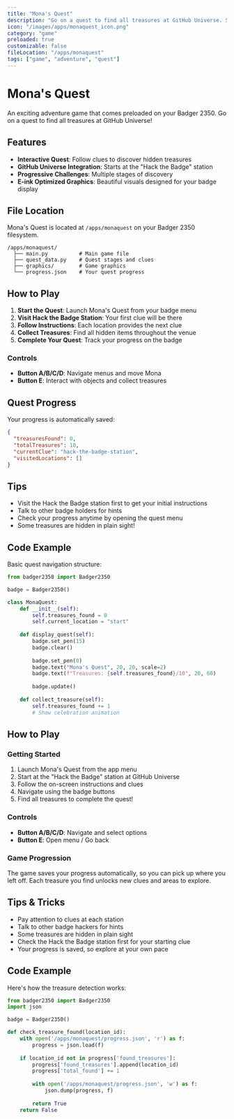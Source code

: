 ```yaml
---
title: "Mona's Quest"
description: "Go on a quest to find all treasures at GitHub Universe. Start with hack the badge station and find instructions there."
icon: "/images/apps/monaquest_icon.png"
category: "game"
preloaded: true
customizable: false
fileLocation: "/apps/monaquest"
tags: ["game", "adventure", "quest"]
---
```


# Mona's Quest

An exciting adventure game that comes preloaded on your Badger 2350. Go on a quest to find all treasures at GitHub Universe!

## Features

- **Interactive Quest**: Follow clues to discover hidden treasures
- **GitHub Universe Integration**: Starts at the "Hack the Badge" station
- **Progressive Challenges**: Multiple stages of discovery
- **E-ink Optimized Graphics**: Beautiful visuals designed for your badge display

## File Location

Mona's Quest is located at `/apps/monaquest` on your Badger 2350 filesystem.

```
/apps/monaquest/
  ├── main.py          # Main game file
  ├── quest_data.py    # Quest stages and clues
  ├── graphics/        # Game graphics
  └── progress.json    # Your quest progress
```

## How to Play

1. **Start the Quest**: Launch Mona's Quest from your badge menu
2. **Visit Hack the Badge Station**: Your first clue will be there
3. **Follow Instructions**: Each location provides the next clue
4. **Collect Treasures**: Find all hidden items throughout the venue
5. **Complete Your Quest**: Track your progress on the badge

### Controls

- **Button A/B/C/D**: Navigate menus and move Mona
- **Button E**: Interact with objects and collect treasures

## Quest Progress

Your progress is automatically saved:

```json
{
  "treasuresFound": 0,
  "totalTreasures": 10,
  "currentClue": "hack-the-badge-station",
  "visitedLocations": []
}
```

## Tips

- Visit the Hack the Badge station first to get your initial instructions
- Talk to other badge holders for hints
- Check your progress anytime by opening the quest menu
- Some treasures are hidden in plain sight!

## Code Example

Basic quest navigation structure:

```python
from badger2350 import Badger2350

badge = Badger2350()

class MonaQuest:
    def __init__(self):
        self.treasures_found = 0
        self.current_location = "start"
    
    def display_quest(self):
        badge.set_pen(15)
        badge.clear()
        
        badge.set_pen(0)
        badge.text("Mona's Quest", 20, 20, scale=2)
        badge.text(f"Treasures: {self.treasures_found}/10", 20, 60)
        
        badge.update()
    
    def collect_treasure(self):
        self.treasures_found += 1
        # Show celebration animation
````

## How to Play

### Getting Started

1. Launch Mona's Quest from the app menu
2. Start at the "Hack the Badge" station at GitHub Universe
3. Follow the on-screen instructions and clues
4. Navigate using the badge buttons
5. Find all treasures to complete the quest!

### Controls

- **Button A/B/C/D**: Navigate and select options
- **Button E**: Open menu / Go back

### Game Progression

The game saves your progress automatically, so you can pick up where you left off. Each treasure you find unlocks new clues and areas to explore.

## Tips & Tricks

- Pay attention to clues at each station
- Talk to other badge hackers for hints
- Some treasures are hidden in plain sight
- Check the Hack the Badge station first for your starting clue
- Your progress is saved, so explore at your own pace

## Code Example

Here's how the treasure detection works:

```python
from badger2350 import Badger2350
import json

badge = Badger2350()

def check_treasure_found(location_id):
    with open('/apps/monaquest/progress.json', 'r') as f:
        progress = json.load(f)
    
    if location_id not in progress['found_treasures']:
        progress['found_treasures'].append(location_id)
        progress['total_found'] += 1
        
        with open('/apps/monaquest/progress.json', 'w') as f:
            json.dump(progress, f)
        
        return True
    return False
```
